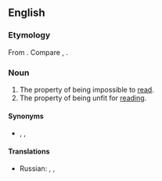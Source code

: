 ==English==

===Etymology===
From {{af|en|un-|read|-ability}}. Compare {{m|en|unreadable}}, {{m|en|readability}}.

===Noun===
{{en-noun|-}}

# The property of being impossible to [[read]].
# The property of being unfit for [[reading]].

====Synonyms====
* {{sense|impossibility}} {{l|en|illegibility}}, {{l|en|inscrutability}}, {{l|en|indecipherability}}

====Translations====
{{trans-top|inability be read or is not easy to read}}
* Russian: {{t+|ru|нечита́бельность|f}}, {{t+|ru|неприго́дность для чте́ния|f}},
{{trans-bottom}}